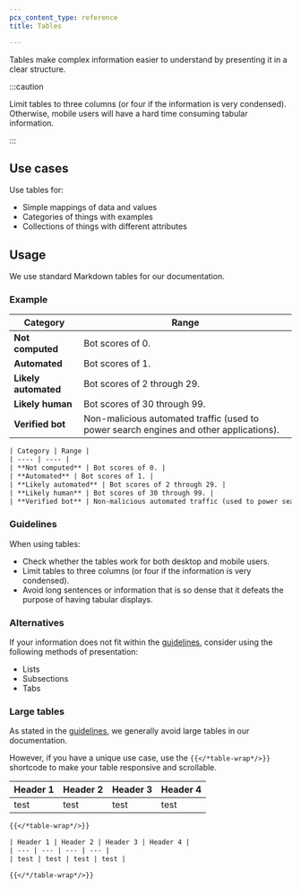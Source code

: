 ```yaml
---
pcx_content_type: reference
title: Tables

---
```


Tables make complex information easier to understand by presenting it in a clear structure.

:::caution


Limit tables to three columns (or four if the information is very condensed). Otherwise, mobile users will have a hard time consuming tabular information.


:::

## Use cases

Use tables for:

* Simple mappings of data and values
* Categories of things with examples
* Collections of things with different attributes

## Usage

We use standard Markdown tables for our documentation.

### Example

| Category             | Range                                                                                  |
| -------------------- | -------------------------------------------------------------------------------------- |
| **Not computed**     | Bot scores of 0.                                                                       |
| **Automated**        | Bot scores of 1.                                                                       |
| **Likely automated** | Bot scores of 2 through 29.                                                            |
| **Likely human**     | Bot scores of 30 through 99.                                                           |
| **Verified bot**     | Non-malicious automated traffic (used to power search engines and other applications). |

```txt title="Markdown table"
| Category | Range |
| ---- | ---- |
| **Not computed** | Bot scores of 0. |
| **Automated** | Bot scores of 1. |
| **Likely automated** | Bot scores of 2 through 29. |
| **Likely human** | Bot scores of 30 through 99. |
| **Verified bot** | Non-malicious automated traffic (used to power search engines and other applications). |
```

### Guidelines

When using tables:

* Check whether the tables work for both desktop and mobile users.
* Limit tables to three columns (or four if the information is very condensed).
* Avoid long sentences or information that is so dense that it defeats the purpose of having tabular displays.

### Alternatives

If your information does not fit within the [guidelines](#guidelines), consider using the following methods of presentation:

* Lists
* Subsections
* Tabs

### Large tables

As stated in the [guidelines](#guidelines), we generally avoid large tables in our documentation.

However, if you have a unique use case, use the `{{</*table-wrap*/>}}` shortcode to make your table responsive and scrollable.

<table-wrap>

| Header 1 | Header 2 | Header 3 | Header 4 |
| -------- | -------- | -------- | -------- |
| test     | test     | test     | test     |

</table-wrap>

```txt title="table-wrap example"
{{</*table-wrap*/>}}

| Header 1 | Header 2 | Header 3 | Header 4 |
| --- | --- | --- | --- |
| test | test | test | test |

{{</*/table-wrap*/>}}
```
